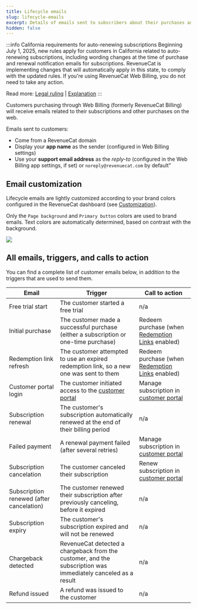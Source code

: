 ```yaml
---
title: Lifecycle emails
slug: lifecycle-emails
excerpt: Details of emails sent to subscribers about their purchases and subscriptions
hidden: false
---
```


:::info California requirements for auto-renewing subscriptions
Beginning July 1, 2025, new rules apply for customers in California related to auto-renewing subscriptions, including wording changes at the time of purchase and renewal notification emails for subscriptions. RevenueCat is implementing changes that will automatically apply in this state, to comply with the updated rules. If you're using RevenueCat Web Billing, you do not need to take any action.

Read more:
[Legal ruling](https://leginfo.legislature.ca.gov/faces/codes_displayText.xhtml?lawCode=BPC&division=7.&title=&part=3.&chapter=1.&article=9.) | [Explanation](https://www.arnoldporter.com/en/perspectives/advisories/2025/01/new-california-requirements-for-subscriptions-in-2025)
:::

Customers purchasing through Web Billing (formerly RevenueCat Billing) will receive emails related to their subscriptions and other purchases on the web.

Emails sent to customers:

- Come from a RevenueCat domain
- Display your **app name** as the sender (configured in Web Billing settings)
- Use your **support email address** as the _reply-to_ (configured in the Web Billing app settings, if set) or `noreply@revenuecat.com` by default”

## Email customization

Lifecycle emails are lightly customized according to your brand colors configured in the RevenueCat dashboard (see [Customization](/web/web-billing/customization)).

Only the `Page background` and `Primary button` colors are used to brand emails. Text colors are automatically determined, based on contrast with the background.

![](/docs_images/web/web-billing/customization_in_emails.png)

## All emails, triggers, and calls to action

You can find a complete list of customer emails below, in addition to the triggers that are used to send them.

| Email                                    | Trigger                                                                                                       | Call to action                                                                       |
| ---------------------------------------- | ------------------------------------------------------------------------------------------------------------- | ------------------------------------------------------------------------------------ |
| Free trial start                         | The customer started a free trial                                                                             | n/a                                                                                  |
| Initial purchase                         | The customer made a successful purchase (either a subscription or one-time purchase)                          | Redeem purchase (when [Redemption Links](/web/web-billing/redemption-links) enabled) |
| Redemption link refresh                  | The customer attempted to use an expired redemption link, so a new one was sent to them                       | Redeem purchase (when [Redemption Links](/web/web-billing/redemption-links) enabled) |
| Customer portal login                    | The customer initiated access to the [customer portal](/web/web-billing/customer-portal)                      | Manage subscription in [customer portal](/web/web-billing/customer-portal)           |
| Subscription renewal                     | The customer's subscription automatically renewed at the end of their billing period                          | n/a                                                                                  |
| Failed payment                           | A renewal payment failed (after several retries)                                                              | Manage subscription in [customer portal](/web/web-billing/customer-portal)           |
| Subscription cancelation                 | The customer canceled their subscription                                                                      | Renew subscription in [customer portal](/web/web-billing/customer-portal)            |
| Subscription renewed (after cancelation) | The customer renewed their subscription after previously canceling, before it expired                         | n/a                                                                                  |
| Subscription expiry                      | The customer's subscription expired and will not be renewed                                                   | n/a                                                                                  |
| Chargeback detected                      | RevenueCat detected a chargeback from the customer, and the subscription was immediately canceled as a result | n/a                                                                                  |
| Refund issued                            | A refund was issued to the customer                                                                           | n/a                                                                                  |
